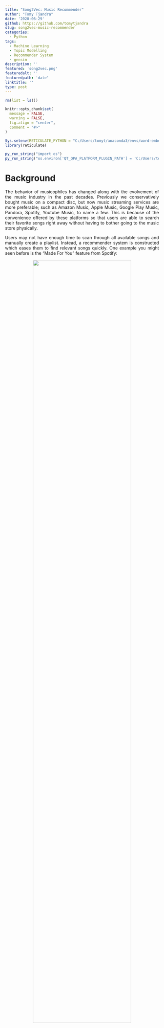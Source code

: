 ```yaml
---
title: "Song2Vec: Music Recommender"
author: "Tomy Tjandra"
date: '2020-06-29'
github: https://github.com/tomytjandra
slug: song2vec-music-recommender
categories:
  - Python
tags:
  - Machine Learning
  - Topic Modelling
  - Recommender System
  - gensim
description: ''
featured: 'song2vec.png'
featuredalt: ''
featuredpath: 'date'
linktitle: ''
type: post
---
```


<style>
body {
text-align: justify}
</style>

```r
rm(list = ls())

knitr::opts_chunk$set(
  message = FALSE,
  warning = FALSE,
  fig.align = "center",
  comment = "#>"
)
```

```r
Sys.setenv(RETICULATE_PYTHON = "C:/Users/tomyt/anaconda3/envs/word-embeddings/python.exe")
library(reticulate)

py_run_string("import os")
py_run_string("os.environ['QT_QPA_PLATFORM_PLUGIN_PATH'] = 'C:/Users/tomyt/anaconda3/Library/plugins/platforms'")
```

# Background

The behavior of musicophiles has changed along with the evolvement of the music industry in the past decades. Previously we conservatively bought music on a compact disc, but now music streaming services are more preferable; such as Amazon Music,
Apple Music, Google Play Music, Pandora, Spotify, Youtube Music, to name a few. This is because of the convenience offered by these platforms so that users are able to search their favorite songs right away without having to bother going to the music store physically.

Users may not have enough time to scan through all available songs and manually create a playlist. Instead, a recommender system is constructed which eases them to find relevant songs quickly. One example you might seen before is the "Made For You" feature from Spotify:

<center> ![](/img/song2vec-music-recommender/made-for-you.png){width="80%"} </center>

These personalized playlists are being recommended by grouping similar songs that go well together. How? In the real case, this process is done by combining several recommender algorithms, simply based on users' activities such as likes, playlist history, or even listening history. In this article, we will demonstrate how to extract song embeddings using a neural network approach specifically **Word2Vec** model, use it to generate songs recommendation, and evaluate the performance.

Okay, so you might wonder what is Word2Vec actually? Developed by Tomas Mikolov [^1] in 2013 at Google, it is one of the most common technique to do word embeddings in several Natural Language Processing (NLP) cases using shallow neural network. Word embeddings is just a fancy way of saying a numerical representation of words. A good analogy would be how colors are represented with a RGB values. These set of values is then called as a **vector**. For example, "black" can be associated with (0,0,0) and "white" with (255,255,255) as their pixel intensity values.

```python
import numpy as np
import matplotlib.pyplot as plt
from mpl_toolkits.mplot3d import Axes3D

plt.figure(figsize=(10, 6))
ax = plt.subplot(111, projection='3d')

colors = [
    (255,0,0),
    (0,255,0),
    (0,0,255),
    (225,225,225)
]

for r, g, b in colors:
    ax.quiver(0, 0, 0, r, g, b,
              color = np.array([r, g, b])/255,
              linewidth = 5)

ax.set_xlim3d(0, 255)
ax.set_ylim3d(0, 255)
ax.set_zlim3d(0, 255)
ax.dist = 11
plt.title("COLOR VECTORS", fontweight = "bold")
plt.tight_layout()
plt.show()
```

In fact, word embeddings method can be generalized into other item embeddings, which associate any product on an e-commerce website, any videos on Youtube, movies on Netflix with a vector. Of course, in this case, songs can also be a vector.

Can you guess what is the property of a sentence that Word2Vec exploits to learn the vector representation of a word? It is the **sequential nature of the text**. Take a look of the following scrambled sentence:

> *gives Spotify millions you access music service to digital a that is of songs.*

It is difficult for us to understand the text because there is no sequence in the sentence. That's why the sequence of words is crucial in any natural language. This property can be implemented to other data that has sequential nature as well. One such data that has the property is **playlist of songs** in music streaming services. The following image is an example of playlists in Spotify, where each playlist contain a sequence of songs:

<center> ![](/img/song2vec-music-recommender/playlist-menu.png){width="80%"} </center>

Since the data cleansing and modelling process will be quite complicated, here I present the visualization for you to understand the overall workflow for this article:

<center> ![](/img/song2vec-music-recommender/workflow.png){width="100%"} </center>

# Import Libraries

Before going any further, let's import necessary libraries such as:

- `pandas` for data analysis
- `numpy` for scientific computing
- `matplotlib` and `seaborn` for data visualization
- `gensim` for topic modelling, in this case Word2vec
- `sklearn` and `spherecluster` for other unsupervised learning algorithm

```python
# Data Analysis
import pandas as pd
import numpy as np

# Visualization
import matplotlib.pyplot as plt
from mpl_toolkits.mplot3d import Axes3D
import seaborn as sns
plt.style.use('seaborn')
sns.set_style("whitegrid")

# Modelling
from gensim.models import Word2Vec
from gensim.models.callbacks import CallbackAny2Vec
from spherecluster import SphericalKMeans
from sklearn.model_selection import train_test_split
from sklearn.manifold import TSNE
from scipy import stats

# Additional
import math
import random
import itertools
import multiprocessing
from tqdm import tqdm
from time import time
import logging
import pickle
```

# Data Cleansing

Human-made music playlists collected by Shuo Chen [^2] from Cornell University are used to learn the song embeddings. The dataset contains US radio playlists from Yes.com and songs tag from Last.fm since December 2010 to May 2011. Each playlist will be treated as a sentence and each song in the playlist will be treated as one word.

<center> ![](/img/song2vec-music-recommender/list-illustration.png){width="80%"} </center>

The raw data consists of five separate txt files as follow:

1. `song_hash.txt`: mapping from integer `song_id` to song's `title` and `artist` name
2. `tags.txt`: social tags, using integer `song_id` to represent a song
3. `tag_hash.txt`: mapping from integer id to tag's name
4. `train.txt` and `test.txt`: playlists using integer `song_id` to represent a song

```python
FOLDER_PATH = "song2vec-music-recommender/dataset/yes_complete/"
```

## Songs
Each song has its own `song_id` which maps to exactly one `title` and `artist` name. There are 75252 unique songs present in `song_hash.txt`.

```python
songs = pd.read_csv(FOLDER_PATH+"song_hash.txt", sep = '\t', header = None,
                    names = ['song_id', 'title', 'artist'], index_col = 0)
songs['artist - title'] = songs['artist'] + " - " + songs['title']
songs
```

## Tags
Each song has several tags that exist in `tags.txt` and the mapping is provided in `tag_hash.txt`.

```python
def readTXT(filename, start_line=0, sep=None):
    with open(FOLDER_PATH+filename) as file:
        return [line.rstrip().split(sep) for line in file.readlines()[start_line:]]
```

```python
tags = readTXT("tags.txt")
tags[7:12]
```

If a song does not have any tag, it is indicated with just a '#' as seen above. Replace it with the string "unknown" instead.

```python
mapping_tags = dict(readTXT("tag_hash.txt", sep = ', '))
mapping_tags['#'] = "unknown"
```

The `song_tags` dataframe is combined and merged with previous `songs`.

```python
song_tags = pd.DataFrame({'tag_names': [list(map(lambda x: mapping_tags.get(x), t)) for t in tags]})
song_tags.index.name = 'song_id'
songs = pd.merge(left = songs, right = song_tags, how = 'left',
                 left_index = True, right_index = True)
songs.index = songs.index.astype('str')
songs.head()
```

## Unknown Songs

Unknown songs are defined as a song that doesn't have either `artist` or `title`, indicated by dash (-) character. Remove these unknown songs from `songs`.

```python
unknown_songs = songs[(songs['artist'] == '-') | (songs['title'] == '-')]
songs.drop(unknown_songs.index, inplace = True)
```

## Playlist

`playlist` is a list of lists of songs (represented with its `song_id`) from `train.txt` and `test.txt`. There are 15910 playlists that exist in the data.

```python
playlist = readTXT("train.txt", start_line = 2) + readTXT("test.txt", start_line = 2)
print(f"Playlist Count: {len(playlist)}")
```

Take a look at how the playlist is represented in a list. Recall that these playlists are treated as sentences and the `song_id` as a token of words.

```python
for i in range(0, 2):
    print("-------------------------")
    print(f"Playlist Idx. {i}: {len(playlist[i])} Songs")
    print("-------------------------")
    print(playlist[i])
```

Remove unknown songs from the playlist.

```python
playlist_wo_unknown = [[song_id for song_id in p if song_id not in unknown_songs.index]
                       for p in playlist]
```

Remove playlist with zero or one song, since the model wouldn't capture any sequence in that list.

```python
clean_playlist = [p for p in playlist_wo_unknown if len(p) > 1]
print(f"Playlist Count After Cleansing: {len(clean_playlist)}")
```

Remove song that doesn't exist in any playlist.

```python
unique_songs = set(itertools.chain.from_iterable(clean_playlist))
song_id_not_exist = set(songs.index) - unique_songs
songs.drop(song_id_not_exist, inplace = True)
print(f"Unique Songs After Cleansing: {songs.shape[0]}")
```

Before there are 75262 unique songs and 15910 playlists. Now we are ready with 73448 unique songs and 15842 playlists.

# Modelling

The `playlist` is splitted into `playlist_train` and `playlist_test` with test size of 1000 playlist for further evaluation.

```python
MODEL_PATH = "song2vec-music-recommender/model/"
```

```python
playlist_train, playlist_test = train_test_split(clean_playlist, test_size = 1000,
                                                 shuffle = True, random_state = 123)
```

## Song2Vec

As mentioned before, Word2Vec is one of the most popular techniques to learn word embeddings using **shallow neural network**. A neural network, like other supervised learning algorithms, requires labeled data to be trained. How can we train a neural network if the data is in a form of sequences of words (i.e. words) or sequences of songs (i.e. playlist) without any target or data label? The network will be trained by creating a so-called **“fake” task**. We won't be interested in the inputs and outputs of the network, rather just train the **weights between input and hidden layer** that are extracted as the vectors. To put it in simple terms, the goal of embeddings can be classified as unsupervised learning, but the process of getting the embeddings in Word2Vec is achieved by supervised learning through a neural network.

Here is the illustration of general Word2Vec architecture by Xin Rong [^3]:

<center> ![](/img/song2vec-music-recommender/word2vec-architecture.png){width="80%"} </center>

Details:

- The input layer is a one-hot-encoded vector of size $V$ (vocabulary size).
- $W_{V \times N}$ is the weight matrix that projects the input $x$ to the hidden layer. **These values are the embedded vectors**.
- The hidden layer contains $N$ neurons (hyperparameter), it just copies the weighted sum of inputs to the next layer without any activation function.
- $W'_{N \times V}$ is the weight matrix that maps the hidden layer outputs to the final output layer.
- The output layer is again a $V$ length vector, with a softmax activation function.

There are two approaches of Word2Vec in which both are using the same architecture:

- Skip-gram - the fake task would be: given a target word, the model is trying to predict the context words.
- Continuous Bag-Of-Words (CBOW) - the fake task would be: predict the target word by the context words.

In this article, **CBOW** is used instead of Skip-gram, because according to Google Code Archive [^4], it trains faster and able to capture the frequent songs more.

<center> ![](/img/song2vec-music-recommender/playlist-example.png){width="80%"} </center>

Target song that are played between context songs is assumed to be similar to each other. If the playlist are designed by users or the services for certain genre, the song embeddings will logically incorporate more information about the genre.

One epoch of CBOW may be breakdown into these steps [^3]:

<center> ![](/img/song2vec-music-recommender/cbow.png){width="60%"} </center>

1. Convert the generated training samples into one-hot vectors $x_1, x_2, ..., x_C$ (contexts) for the input layer. So, the size is $C \times V$
2. Multiply all vector $x$ with $W_{V \times N}$ and then take the sum or mean of embedded vectors.
3. The hidden layer is then multiplied with $W'_{N \times V}$ to get the weighted sum of size $V$.
4. Apply softmax function to turn the weighted sum into probabilities, usually denoted by $\hat{y}$.
5. Error between output and each context word is calculated as follows: ${(\hat{y} - y)}$
6. Backpropagate to re-adjust the weights, by using Gradient Descent optimizer. <br>
    a. All weights in output matrix will be updated. <br>
    b. Only corresponding word vector in the input matrix that will be updated.

Up until this point, you should have understood the general overview of how the Word2Vec works. But, there is an issue with the softmax function — it is **computationally very expensive**, as it requires scanning through the entire output embeddings matrix to compute the probability distribution of all V words, where V can be millions or more. The softmax function is defined as:

<center>$softmax(y_i) = \dfrac{e^{y_i}}{\sum \limits_{y=1}^V e^{y_j}}$</center>

The normalization factor in the denominator also requires $V$ iterations. When implemented in codes, the normalization factor is computed only once and cached as a Python variable, making the algorithm complexity $O(V)$.

Due to this computational inefficiency, softmax function is preferably not used in most implementations of Word2Vec. Instead let's use an alternative called **negative sampling** with sigmoid function, which rephrases the problem into a set of independent binary logistic classification task of algorithm complexity = $O(K+1)$, where $K$ is the number of negative samples and $1$ is the positive sample. Mikolov suggests using $K$ in the range $[5, 20]$ for small vocabulary and $[2, 5]$ for a larger vocabulary.

Don't worry about the code below. We are setting up the logging settings to monitor the training process.

```python
logging.basicConfig(format="%(asctime)s : %(levelname)s : %(message)s", level=logging.INFO)

class Callback(CallbackAny2Vec):
    def __init__(self):
        self.epoch = 1
        self.training_loss = []

    def on_epoch_end(self, model):
        loss = model.get_latest_training_loss()
        if self.epoch == 1:
            current_loss = loss
        else:
            current_loss = loss - self.loss_previous_step
        print(f"Loss after epoch {self.epoch}: {current_loss}")
        self.training_loss.append(current_loss)
        self.epoch += 1
        self.loss_previous_step = loss
```

### Training

By using `gensim`, the training process can be separated into **three distinctive steps** [^5]: 

First, the instance of `Word2Vec()` is created to set up the parameters of the model and leave the model uninitialized.

- `size`: dimensionality of the song vectors
- `window`: maximum distance between context and target
- `min_count`: frequency cut-off for a song to be considered in the model
- `sg = 0`: using CBOW architecture
- `negative`: negative sampling data
- `workers`: number of CPU used to train the model

```python
model = Word2Vec(
    size = 256,
    window = 10,
    min_count = 1,
    sg = 0,
    negative = 20,
    workers = multiprocessing.cpu_count()-1)
print(model)
```

Secondly, the method `.build_vocab()` is called to build the vocabulary from a sequence of playlists and thus initialized the model.

```python
logging.disable(logging.NOTSET) # enable logging
t = time()

model.build_vocab(playlist_train)
```

Finally, `.train()` trains the model. The loggings here are mainly useful for monitoring the loss after each epoch.

- `total_examples`: count of unique vocabulary (songs)
- `epochs`: number of iterations over the dataset (whole playlist)
- `compute_loss`: track model loss

```python
logging.disable(logging.INFO) # disable logging
callback = Callback() # instead, print out loss for each epoch
t = time()

model.train(playlist_train,
            total_examples = model.corpus_count,
            epochs = 100,
            compute_loss = True,
            callbacks = [callback]) 

model.save(MODEL_PATH+"song2vec.model")
```

```python
logging.disable(logging.INFO) # disable logging
model = Word2Vec.load(MODEL_PATH+"song2vec.model")
```

```python
print(model)
```

### Loss Evaluation

Plot the training loss, making sure it decreases after each epoch. The closer the loss to a zero value, the better the model is in predicting a target song given surrounding context songs. Thus, the produced song vectors are more meaningful.

```python
plt.plot(range(1, model.epochs+1), model.callbacks[0].training_loss)
plt.xlabel("Epoch")
plt.ylabel("Loss")
plt.title("Training Loss", fontweight = "bold", fontsize = 20)
plt.tight_layout()
plt.show()
```

### Vectors Visualization

The song vectors can be visualized using a gradient of colors. The model is trained using 256 dimensions, therefore there will be 256 color bars for each song, representing element values in the vector. The similarity between songs is calculated using **cosine similarity**:

<center> $similarity(A,B) = cos(\theta) = \frac{A.B}{\|A\| \|B\|}$ </center>

Mathematically it measures the cosine of the angle between two vectors $A$ and $B$ which projected in a multi-dimensional space. Song vectors with similar context occupy close spatial positions; the cosine between such vectors should be close to 1, i.e. angle is closer to 0. The smaller the angle, the cosine similarity will be higher.

```python
fig, axes = plt.subplots(6, 1, figsize = (50, 30))

slug = '4162'
song_id_list = [(slug, "Main Song"), *[t for t in model.wv.most_similar(slug)[:5]]] 

for ax, (song_id, sim) in zip(axes.flat, song_id_list):
    ax.imshow([model.wv[song_id]], cmap = "binary", aspect = "auto")
    ax.set_title(songs.loc[song_id, "artist - title"], fontsize = 75)
    ax.yaxis.set_label_position("right")
    ax.set_ylabel(f"Similarity:\n{sim:.3f}" if sim != song_id_list[0][1] else sim,
                  rotation = "horizontal", ha = "left", va = "center", fontsize = 60)
    ax.set_xticks([])
    ax.set_yticks([])
plt.tight_layout()    
plt.show()
```

The plot above shows five most similar songs to `song_id = '4162'` (Maroon 5 - She Will Be Loved). Up until now, the model can be used for recommending new songs using cosine similarity, but only based on one main song.

## Clustering

What can we do with the song vectors? One thing is to group them into several clusters using K-Means clustering, but keep in mind that the similarity between vectors is calculated using cosine distance instead of regular (Euclidean) distance. Therefore K-Means with cosine distance should be considered, which often called **Spherical K-Means Clustering**. The idea is to identify the centroid such that it uniforms and minimizes the angle between each vector in a cluster. The intuition is just like looking at a cluster of stars where each point should have consistent spacing between each other. This spacing is referred to as the cosine similarity.

### Spherical K-Means

Take a look at the picture below for the illustration, and here are the steps:

1. Generate random 2D vectors ranging from (0,0) to (1,1).
2. Project each vector onto a unit circle, so that the vectors are normalized (length is equal to one).
3. From the projected vectors, perform basic k-means clustering into k clusters such that the vector within the same cluster are as similar as possible while the vector from different clusters is as dissimilar as possible.
4. Assign cluster number for each vector.

```python
# Generate random vectors
np.random.seed(123)
random_vec = np.random.uniform(0, 1, (2500, 2))
skm_test = SphericalKMeans(n_clusters = 8,
                           random_state = 123).fit(random_vec)

normalized_random_vec = random_vec/np.linalg.norm(random_vec, axis=1, keepdims=True)
cluster_df = pd.DataFrame({'x': random_vec[:,0],
                           'y': random_vec[:,1],
                           'x_proj': normalized_random_vec[:,0],
                           'y_proj': normalized_random_vec[:,1],
                           'cluster': skm_test.labels_})

# Visualization
fig, axes = plt.subplots(2, 2, figsize=(10,10))

plot_list = [('x', 'y'), ('x_proj', 'y_proj'), ('x_proj', 'y_proj'), ('x', 'y')]
hue_list = [None, None, 'cluster', 'cluster']
title_list = ["1. RAW VECTOR DATA", "2. PROJECTED VECTOR ONTO A UNIT CIRCLE",
              "3. CLUSTERED PROJECTED VECTOR", "4. CLUSTERED VECTOR DATA"]

for ax, (x,y), hue, title in zip(axes.flat, plot_list, hue_list, title_list):
    sns.scatterplot(data = cluster_df,
                    x = x, y = y, hue = hue,
                    palette = "Reds", legend = False,
                    ax = ax)
    ax.set_title(title, fontweight = "bold")

plt.tight_layout()
plt.show()
```

That being said, let's perform Spherical K-Means on the song vectors by iterating the number of clusters from 10 to 500 so that the optimal number of clusters `k_opt` can be chosen by the elbow method.

```python
embedding_matrix = model.wv[model.wv.vocab.keys()]
embedding_matrix.shape
```

```python
range_k_clusters = (10, 500)
skm_list = []
for k in tqdm(range(*range_k_clusters, 10)):
    skm = SphericalKMeans(n_clusters = k,
                          n_init = 5, n_jobs = -1,
                          random_state = 123).fit(embedding_matrix)
    
    result_dict = {
        "k": k,
        "WCSS": skm.inertia_,
        "skm_object": skm
    }
    
    skm_list.append(result_dict)
skm_df = pd.DataFrame(skm_list).set_index('k')
skm_df.head()
```

```python
def save2Pickle(obj, filename):
    with open(f"{MODEL_PATH}{filename}.pkl", "wb") as file:
        pickle.dump(obj, file)

def loadPickle(filename):
    with open(f"{MODEL_PATH}{filename}.pkl", "rb") as file:
        return pickle.load(file)
```

```python
skm_df = loadPickle("skm_cluster")
plt.figure(figsize=(15, 8))
plt.plot(skm_df.WCSS)
plt.xlabel("No. of Clusters", fontsize = 20)
plt.ylabel("Within Cluster Sum of Squares", fontsize = 20)
plt.title("Elbow Method", fontweight = "bold", fontsize = 25)
plt.tight_layout()
plt.show()
```

How to locate the optimal number of clusters objectively? Here is the idea [^6]:

<center> ![](/img/song2vec-music-recommender/elbow-method.png){width="60%"} </center>

1. Connect the first and last point of the curve with a straight line
2. Calculate the perpendicular distance from each point to that line
3. Consider the longest distance as the elbow

```python
def locateOptimalElbow(x, y):
    # START AND FINAL POINTS
    p1 = (x[0], y[0])
    p2 = (x[-1], y[-1])
    
    # EQUATION OF LINE: y = mx + c
    m = (p2[1] - p1[1]) / (p2[0] - p1[0])
    c = (p2[1] - (m * p2[0]))
    
    # DISTANCE FROM EACH POINTS TO LINE mx - y + c = 0
    a, b = m, -1
    dist = np.array([abs(a*x0+b*y0+c)/math.sqrt(a**2+b**2) for x0, y0 in zip(x,y)])
    return x[np.argmax(dist)]
```

```python
k_opt = locateOptimalElbow(skm_df.index, skm_df['WCSS'].values)
skm_opt = skm_df.loc[k_opt, "skm_object"]
skm_opt
```

```python
songs_cluster = songs.copy()
songs_cluster.loc[model.wv.vocab.keys(), 'cluster'] = skm_opt.labels_
songs_cluster['cluster'] = songs_cluster['cluster'].fillna(-1).astype('int').astype('category')
songs_cluster.head()
```

In the end, the optimal number of clusters is set to be 110. There is a possibility that some songs don't have the embedded vectors since the `playlist` is split to train and test. For this case, assign the cluster as -1 instead.

### Visualize Clusters

It is always quite helpful to visualize the embeddings that have been created. Over here, we have song vectors with 256 dimensions. These high-dimensional vectors can't be visualized in our 3D world, so using dimensionality reduction algorithms such as **t-Distributed Stochastic Neighbor Embedding (t-SNE)** helps us map the vectors to a lower dimension. The mathematical detail of t-SNE will not be presented here, but in practice, it tends to produce a visualization with distinctly isolated clusters.

```python
embedding_tsne = TSNE(n_components = 2, metric = 'cosine',
                      random_state = 123).fit_transform(embedding_matrix)
                      
save2Pickle(embedding_tsne, "tsne_viz")
```

```python
embedding_tsne = loadPickle("tsne_viz")
songs_cluster.loc[model.wv.vocab.keys(), 'x'] = embedding_tsne[:,0]
songs_cluster.loc[model.wv.vocab.keys(), 'y'] = embedding_tsne[:,1]

plt.figure()
sns.scatterplot(data = songs_cluster[songs_cluster['cluster'] != -1],
                x = 'x', y = 'y', palette = "viridis",
                hue = 'cluster', legend = False).set_title(f"{k_opt} Clusters of Song2Vec",
                                                           fontweight = "bold", fontsize = 15)
plt.show()
```

The cluster might look cluttered since all 110 clusters are being plotted at once. Instead, let's just perform t-SNE on randomly selected 10 clusters and visualize the result.

```python
random.seed(100)
random_cluster2plot = random.sample(range(k_opt), 10)
random_songs = songs_cluster[songs_cluster.cluster.isin(random_cluster2plot)].copy()
random_tsne = TSNE(n_components = 2, metric = 'cosine',
                   random_state = 100).fit_transform(model.wv[random_songs.index])
random_songs.loc[random_songs.index, 'x'] = random_tsne[:,0]
random_songs.loc[random_songs.index, 'y'] = random_tsne[:,1]

plt.figure()
g = sns.scatterplot(data = random_songs,
                x = 'x', y = 'y', palette = "viridis",
                hue = 'cluster', legend = False)
g.set_title(f"Randomly selected {len(random_cluster2plot)} clusters of Song2Vec", fontweight = "bold", fontsize = 15)
plt.show()
```

Songs that have similar context (by cosine similarity) tend to be plotted next to each other. Thus, creating distinct song clusters. Note that the clusters might look overlap to each other due to the dimensionality reduction, but in the actual dimension, they do not.

# Start Recommending

Congratulations! We are finally ready with the embeddings for every song that exists in `playlist_train`. How these song vectors are then used to suggest similar songs based on a certain playlist? One way is to calculate a **playlist vector** for each playlist by averaging together all the song vectors in that playlist. These vectors then become the query to find similar songs based on cosine similarity. Here is an illustration using a users' music streaming playlist [^7]:

<center> ![](/img/song2vec-music-recommender/playlist-vector.gif){width="80%"} </center>

For each playlist in `playlist_test`, calculate the average vectors using `meanVectors()` function. If the song hasn't been embedded before, neglect the song instead.

```python
def meanVectors(playlist):
    vec = []
    for song_id in playlist:
        try:
            vec.append(model.wv[song_id])
        except KeyError:
            continue
    return np.mean(vec, axis=0)
```

```python
playlist_vec = list(map(meanVectors, playlist_test))
```

For each playlist vector, we can recommend top $n$ similar songs based on the cosine similarity. Let's test the song embeddings to recommend top 10 songs for `playlist_test` in index `305`.

```python
def similarSongsByVector(vec, n = 10, by_name = True):
    # extract most similar songs for the input vector
    similar_songs = model.wv.similar_by_vector(vec, topn = n)
    
    # extract name and similarity score of the similar products
    if by_name:
        similar_songs = [(songs.loc[song_id, "artist - title"], sim)
                              for song_id, sim in similar_songs]
    
    return similar_songs
```

```python
def print_recommended_songs(idx, n):
    print("============================")
    print("SONGS PLAYLIST")
    print("============================")
    for song_id in playlist_test[idx]:
        print(songs.loc[song_id, "artist - title"])
    print()
    print("============================")
    print(f"TOP {n} RECOMMENDED SONGS")
    print("============================")
    for song, sim in similarSongsByVector(playlist_vec[idx], n):
        print(f"[Similarity: {sim:.3f}] {song}")
    print("============================")
```

```python
print_recommended_songs(idx = 305, n = 10)
```

Interestingly, the model is able to capture and recommend new songs based on the "Spanish" genre from `playlist_test` indexed at `305` without being explicitly stated. Great! The final step is to evaluate how this recommender performs.

# Evaluation

One way to evaluate the performance of a recommender system is by computing **hit rate** as follows:

1. For each song in a playlist, intentionally **Leave-One-Out (LOO)** this song.
2. By using several systems below, try to guess the LOO song.
3. Ask the recommender for top $n$ recommended songs.
4. If the LOO song appears in the top $n$ recommendation, consider it as a **HIT**. Otherwise not.
5. Repeat the LOO process until the end of the playlist. Then, the hit rate of a playlist is calculated by dividing the number of HIT with the length of a playlist.
6. Repeat step 1-5 for all playlist in `playlist_test` and calculate the **Average Hit Rate at $n$ (AHR@n)**.

```python
top_n_songs = 25
```

## Random Recommender

As a baseline, let's try to guess the LOO song randomly without any system.

```python
def hitRateRandom(playlist, n_songs):
    hit = 0
    for i, target in enumerate(playlist):
        random.seed(i)
        recommended_songs = random.sample(list(songs.index), n_songs)
        hit += int(target in recommended_songs)
    return hit/len(playlist)
```

```python
eval_random = pd.Series([hitRateRandom(p, n_songs = top_n_songs)
                         for p in tqdm(playlist_test, position=0, leave=True)])
eval_random.mean()
```

> Output: 0.00030413731380910425

## Song Tags Recommender

It is possible to recommend based on song tags provided on the data as follows:

1. Create a list of song `tag_names` that surrounds the LOO song. The maximum distance between the LOO and context songs is defined by `window`.
2. List all possible songs from the list.
3. Take $n$ songs randomly from the possible songs list.

```python
mapping_tag2song = songs.explode('tag_names').reset_index().groupby('tag_names')['song_id'].apply(list)

def hitRateContextSongTag(playlist, window, n_songs):
    hit = 0
    context_target_list = [([playlist[w] for w in range(idx-window, idx+window+1)
                             if not(w < 0 or w == idx or w >= len(playlist))], target)
                           for idx, target in enumerate(playlist)]
    for i, (context, target) in enumerate(context_target_list):
        context_song_tags = set(songs.loc[context, 'tag_names'].explode().values)
        possible_songs_id = set(mapping_tag2song[context_song_tags].explode().values)
        
        random.seed(i)
        recommended_songs = random.sample(possible_songs_id, n_songs)
        hit += int(target in recommended_songs)
    return hit/len(playlist)
```

```python
eval_song_tag = pd.Series([hitRateContextSongTag(p, model.window, n_songs = top_n_songs)
                           for p in tqdm(playlist_test, position=0, leave=True)])
eval_song_tag.mean()
```

> Output: 0.0005425495180688559

## Cluster-based Recommender

To improve further, let's utilize the result of clustering in the modelling section:

1. Identify which cluster number is the most frequent (by majority voting) in surrounding songs. The maximum distance between the LOO and context songs is defined by `window`.
2. List out possible songs from that majority cluster.
3. Take $n$ songs randomly from the possible songs list.

```python
def hitRateClustering(playlist, window, n_songs):
    hit = 0
    context_target_list = [([playlist[w] for w in range(idx-window, idx+window+1)
                             if not(w < 0 or w == idx or w >= len(playlist))], target)
                           for idx, target in enumerate(playlist)]
    for context, target in context_target_list:
        cluster_numbers = skm_opt.predict([model.wv[c] for c in context if c in model.wv.vocab.keys()])
        majority_voting = stats.mode(cluster_numbers).mode[0]
        possible_songs_id = list(songs_cluster[songs_cluster['cluster'] == majority_voting].index)
        recommended_songs = random.sample(possible_songs_id, n_songs)
        songs_id = list(zip(*recommended_songs))[0]
        hit += int(target in songs_id)
    return hit/len(playlist)
```

```python
eval_clust = pd.Series([hitRateClustering(p, model.window, n_songs = top_n_songs)
                           for p in tqdm(playlist_test, position=0, leave=True)])
eval_clust.mean()
```

> Output: 0.005054657281168753

## Song2Vec Recommender

Lastly, evaluate the CBOW Song2Vec model as follows:

1. Take the average vectors of surrounding context songs using previously defined `meanVectors()` function. The maximum distance is defined by `window`.
2. Find top $n$ similar songs based on cosine similarity using `similarSongsByVector()` function.

```python
def hitRateSong2Vec(playlist, window, n_songs):
    hit = 0
    context_target_list = [([playlist[w] for w in range(idx-window, idx+window+1)
                             if not(w < 0 or w == idx or w >= len(playlist))], target)
                           for idx, target in enumerate(playlist)]
    for context, target in context_target_list:
        context_vector = meanVectors(context)
        recommended_songs = similarSongsByVector(context_vector, n = n_songs, by_name = False)
        songs_id = list(zip(*recommended_songs))[0]
        hit += int(target in songs_id)
    return hit/len(playlist)
```

```python
eval_song2vec = pd.Series([hitRateSong2Vec(p, model.window, n_songs = top_n_songs)
                           for p in tqdm(playlist_test, position=0, leave=True)])
eval_song2vec.mean()
```

> Output: 0.11958469298590102

## Comparison

Finally, we compare the calculated Average Hit Rate at 25 (AHR@25) of the four recommender systems. The higher the AHR, the better is the system. From the bar plot below, Song2Vec outperforms other methods in terms of hit rate, which means that it can recommend a song well based on surrounding context songs. In a real-life scenario, this system may likely to be low quality since the AHR is only around 12%, but still, it is much better than no recommender system at all.

```python
eval_df = pd.concat([eval_random.rename("Random"),
           eval_song_tag.rename("Song Tag"),
           eval_clust.rename("Clustering"),
           eval_song2vec.rename("Song2Vec")], axis = 1)
           
save2Pickle(eval_df, "eval_df")
```

```python
eval_df = loadPickle("eval_df")
val = eval_df.mean().sort_values()

plt.figure(figsize=(15, 8))
g = val.plot(kind = 'barh', fontsize = 20)
g.set_xlabel("Average Hit Rate", fontsize = 20)
g.set_title("Recommender Evaluation AHR@25", fontweight = "bold", fontsize = 25)
for i, v in enumerate(val):
    pos = 0.5*v if i==len(val)-1 else 1.1*v
    g.text(pos, i, str(round(v, 5)), color = "black", fontweight = "bold", fontsize = 20)
plt.tight_layout()
plt.show()
```

# Conclusion

Song2Vec is an implementation of Word2Vec which able to capture the context of a song based on surrounding songs in a playlist. In this article, we successfully exploit the sequential property of a playlist and represent each song with a 256-dimensional vector. This vector representation is then used as a recommender system based on cosine similarity score. The objective of a music recommender is to create accurate personalized recommendations from historical playlist or listening queue. Therefore, metric such as AHR@n is used to evaluate how many times (on average) a song is listed on the top-$n$ recommended songs based on surrounding context songs.

Things to be taken carefully when applying Song2Vec on its own is the **cold start problem**, a condition where it is impossible to recommend any songs to a new user or even recommend a new song to any users. This can be efficiently handled by combining the recommender using a content-based technique, which utilizes explicit features or characteristics of the songs as demonstrated in the "Song Tags Recommender" section.

Maybe you're wondering what are other implementations of Word2Vec? Here is the list for you: 

- Product recommendations: Using purchase receipts in a transaction to capture an item embeddings to learn the user's purchase activity.
- Listing recommendations: The user activity is in the form of click data, which can be represented as a sequence of listings that a user viewed.
- Matching advertisement to search query: Data consist of sequential search sessions, including entered query, clicked advertisement, and search results.

> The full Jupyter Notebook is available on my [Github](https://github.com/tomytjandra/song2vec-music-recommender) 

# Annotation

[^1]: [Distributed Representations of Words and Phrases and their Compositionality](https://arxiv.org/pdf/1310.4546.pdf)

[^2]: [Playlist Dataset](https://www.cs.cornell.edu/~shuochen/lme/data_page.html)

[^3]: [word2vec Parameter Learning Explained](https://arxiv.org/pdf/1411.2738.pdf)

[^4]: [word2vec: 
Tool for computing continuous distributed representations of words](https://code.google.com/archive/p/word2vec/)

[^5]: [gensim: Topic modelling for humans](https://radimrehurek.com/gensim/)

[^6]: [Fast Single- and Cross-Show Speaker Diarization Using Binary Key Speaker Modeling](https://www.researchgate.net/figure/Example-of-the-elbow-criterion-applied-over-the-curve-of-within-class-sum-of-squares-per_fig1_282000605)

[^7]: [Using Word2Vec for Music Recommendations](https://towardsdatascience.com/using-word2vec-for-music-recommendations-bb9649ac2484)